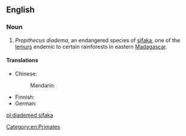 ==English==
{{wikipedia}}

===Noun===
{{en-noun|head=[[diademed]] [[sifaka]]}}

# ''Propithecus diadema'', an endangered species of [[sifaka]], one of the [[lemur]]s endemic to certain rainforests in eastern [[Madagascar]].

====Translations====
{{trans-top|''Propithecus diadema''}}
* Chinese: 
*: Mandarin: {{t|cmn|冕狐猴|tr=miǎnhúhóu|sc=Hani}}
{{trans-mid}}
* Finnish: {{t|fi|diadeemisifaka}}
* German: {{t-|de|Diademsifaka|m}}
{{trans-bottom}}

[[Category:en:Primates]]

[[pl:diademed sifaka]]